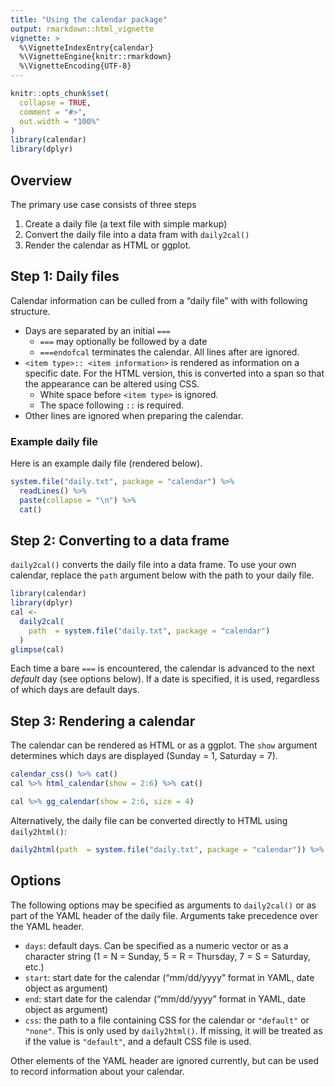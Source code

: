 ```yaml
---
title: "Using the calendar package"
output: rmarkdown::html_vignette
vignette: >
  %\VignetteIndexEntry{calendar}
  %\VignetteEngine{knitr::rmarkdown}
  %\VignetteEncoding{UTF-8}
---
```


```r
knitr::opts_chunk$set(
  collapse = TRUE,
  comment = "#>",
  out.width = "100%"
)
library(calendar)
library(dplyr)
```


## Overview

The primary use case consists of three steps

1. Create a daily file (a text file with simple markup)
2. Convert the daily file into a data fram with `daily2cal()`
3. Render the calendar as HTML or ggplot.

## Step 1: Daily files

Calendar information can be culled from a "daily file" with with 
following structure.

* Days are separated by an initial `===`
    * `===` may optionally be followed by a date
    * `===endofcal` terminates the calendar.  All lines after are ignored.
    
* `<item type>:: <item information>` is rendered as information on
a specific date.  For the HTML version, this is converted into a span
so that the appearance can be altered using CSS.
    * White space before `<item type>` is ignored.
    * The space following `::` is required.
    
* Other lines are ignored when preparing the calendar.

### Example daily file

Here is an example daily file (rendered below).

```r
system.file("daily.txt", package = "calendar") %>%
  readLines() %>%
  paste(collapse = "\n") %>%
  cat() 
```

## Step 2: Converting to a data frame

`daily2cal()` converts the daily file into a data frame.
To use your own calendar, replace the `path` argument below with
the path to your daily file.

```r
library(calendar)
library(dplyr)
cal <-
  daily2cal(
    path  = system.file("daily.txt", package = "calendar")
  ) 
glimpse(cal)
```

Each time a bare `===` is encountered, the calendar is advanced to the 
next *default* day (see options below).
If a date is specified, it is used, regardless of which days are default days.

## Step 3: Rendering a calendar

The calendar can be rendered as HTML or as a ggplot.
The `show` argument determines which days are displayed (Sunday = 1, 
Saturday = 7).

```r
calendar_css() %>% cat()
cal %>% html_calendar(show = 2:6) %>% cat()
```

```r
cal %>% gg_calendar(show = 2:6, size = 4)
```

Alternatively, the daily file can be converted directly to HTML using `daily2html()`:

```r
daily2html(path  = system.file("daily.txt", package = "calendar")) %>% cat()
```

## Options

The following options may be specified as arguments to `daily2cal()` or as part
of the YAML header of the daily file.  Arguments take precedence over the YAML
header.

* `days`: default days. Can be specified as a numeric vector or as a character string (1 = N = Sunday, 5 = R = Thursday, 7 = S = Saturday, etc.)
* `start`: start date for the calendar ("mm/dd/yyyy" format in YAML, date object as argument)
* `end`: start date for the calendar ("mm/dd/yyyy" format in YAML, date object as argument)
* `css`: the path to a file containing CSS for the calendar or `"default"` or `"none"`.
This is only used by `daily2html()`. If missing, it will be treated as if the value
is `"default"`, and a default CSS file is used.

Other elements of the YAML header are ignored currently, but can be used to record
information about your calendar.
